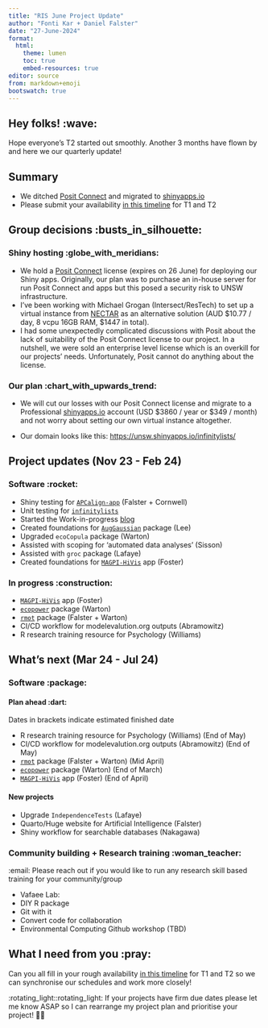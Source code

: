 ```yaml
---
title: "RIS June Project Update"
author: "Fonti Kar + Daniel Falster"
date: "27-June-2024"
format: 
  html:
    theme: lumen
    toc: true
    embed-resources: true
editor: source
from: markdown+emoji
bootswatch: true
---
```


## Hey folks! :wave:

Hope everyone's T2 started out smoothly. Another 3 months have flown by and here we our quarterly update!

## Summary

-   We ditched [Posit Connect](https://posit.co/products/enterprise/connect/) and migrated to [shinyapps.io](https://www.shinyapps.io/)
-   Please submit your availability [in this timeline](https://unsw-my.sharepoint.com/:x:/r/personal/z3516573_ad_unsw_edu_au1/Documents/UNSW_RIS_2022/RIS_project_planning.xlsx?d=wd594d67bda574876a85c632e9eedd6ae&csf=1&web=1&e=DpItgk) for T1 and T2

## Group decisions :busts_in_silhouette:

### Shiny hosting :globe_with_meridians:

-   We hold a [Posit Connect](https://posit.co/products/enterprise/connect/) license (expires on 26 June) for deploying our Shiny apps. Originally, our plan was to purchase an in-house server for run Posit Connect and apps but this posed a security risk to UNSW infrastructure.
-   I've been working with Michael Grogan (Intersect/ResTech) to set up a virtual instance from [NECTAR](https://dashboard.rc.nectar.org.au/auth/login/) as an alternative solution (AUD \$10.77 / day, 8 vcpu 16GB RAM, \$1447 in total).
-   I had some unexpectedly complicated discussions with Posit about the lack of suitability of the Posit Connect license to our project. In a nutshell, we were sold an enterprise level license which is an overkill for our projects' needs. Unfortunately, Posit cannot do anything about the license.

### Our plan :chart_with_upwards_trend:

-   We will cut our losses with our Posit Connect license and migrate to a Professional [shinyapps.io](https://www.shinyapps.io/) account (USD \$3860 / year or \$349 / month) and not worry about setting our own virtual instance altogether.

-   Our domain looks like this: <https://unsw.shinyapps.io/infinitylists/>

## Project updates (Nov 23 - Feb 24)

### Software :rocket:

-   Shiny testing for [`APCalign-app`](https://unsw.shinyapps.io/APCalign-app/) (Falster + Cornwell)
-   Unit testing for [`infinitylists`](https://unsw.shinyapps.io/infinitylists/)
-   Started the Work-in-progress [blog](https://unsw-edu-au.github.io/wip-blog/)
-   Created foundations for [`AugGaussian`](https://github.com/fontikar/augGauss) package (Lee)
-   Upgraded `ecoCopula` package (Warton)
-   Assisted with scoping for 'automated data analyses' (Sisson)
-   Assisted with `groc` package (Lafaye)
-   Created foundations for [`MAGPI-HiVis`](https://github.com/MagpiSurvey/MAGP-HiVis) app (Foster)

### In progress :construction:

-   [`MAGPI-HiVis`](https://github.com/MagpiSurvey/MAGP-HiVis) app (Foster)
-   [`ecopower`](https://github.com/eco-stats/ecopower) package (Warton)
-   [`rmot`](https://github.com/traitecoevo/rmot) package (Falster + Warton)
-   CI/CD workflow for modelevalution.org outputs (Abramowitz)
-   R research training resource for Psychology (Williams)

## What's next (Mar 24 - Jul 24)

### Software :package:

#### Plan ahead :dart:

Dates in brackets indicate estimated finished date

-   R research training resource for Psychology (Williams) (End of May)
-   CI/CD workflow for modelevalution.org outputs (Abramowitz) (End of May)
-   [`rmot`](https://github.com/traitecoevo/rmot) package (Falster + Warton) (Mid April)
-   [`ecopower`](https://github.com/eco-stats/ecopower) package (Warton) (End of March)
-   [`MAGPI-HiVis`](https://github.com/MagpiSurvey/MAGP-HiVis) app (Foster) (End of April)

#### New projects

-   Upgrade `IndependenceTests` (Lafaye)
-   Quarto/Huge website for Artificial Intelligence (Falster)
-   Shiny workflow for searchable databases (Nakagawa)

### Community building + Research training :woman_teacher:

:email: Please reach out if you would like to run any research skill based training for your community/group

-   Vafaee Lab: 
  - DIY R package
  - Git with it
  - Convert code for collaboration 
-   Environmental Computing Github workshop (TBD)

## What I need from you :pray:

Can you all fill in your rough availability [in this timeline](https://unsw-my.sharepoint.com/:x:/r/personal/z3516573_ad_unsw_edu_au1/Documents/UNSW_RIS_2022/RIS_project_planning.xlsx?d=wd594d67bda574876a85c632e9eedd6ae&csf=1&web=1&e=DpItgk) for T1 and T2 so we can synchronise our schedules and work more closely!

:rotating_light::rotating_light: If your projects have firm due dates please let me know ASAP so I can rearrange my project plan and prioritise your project! 🚨🚨
